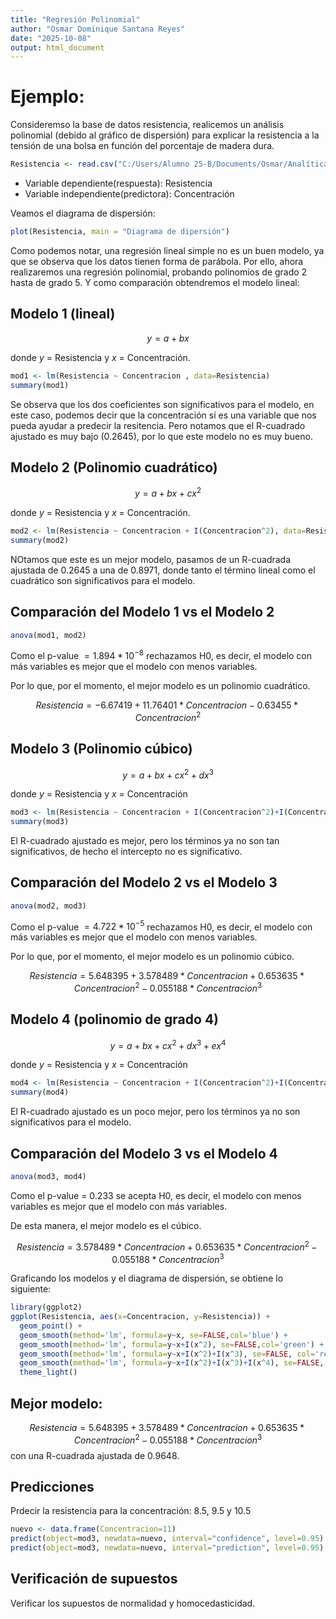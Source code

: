 ---
title: "Regresión Polinomial"
author: "Osmar Dominique Santana Reyes"
date: "2025-10-08"
output: html_document
---

# Ejemplo:

Consideremso la base de datos resistencia, realicemos un análisis polinomial (debido al gráfico de dispersión) para explicar la resistencia a la tensión de una bolsa en función del porcentaje de madera dura.

```{r}
Resistencia <- read.csv("C:/Users/Alumno 25-B/Documents/Osmar/Analítica/Trabajo 13/Resistencia.csv")
```

* Variable dependiente(respuesta): Resistencia
* Variable independiente(predictora): Concentración

Veamos el diagrama de dispersión:

```{r}
plot(Resistencia, main = "Diagrama de dipersión")
```

Como podemos notar, una regresión lineal simple no es un buen modelo, ya que se observa que los datos tienen forma de parábola. Por ello, ahora realizaremos una regresión polinomial, probando polinomios de grado 2 hasta de grado 5. Y como comparación obtendremos el modelo lineal:

## Modelo 1 (lineal)

$$ y = a + bx $$

donde $y$ = Resistencia y $x$ = Concentración.

```{r}
mod1 <- lm(Resistencia ~ Concentracion , data=Resistencia)
summary(mod1)
```

Se observa que los dos coeficientes son significativos para el modelo, en este caso, podemos decir que la concentración sí es una variable que nos pueda ayudar a predecir la resitencia. Pero notamos que el R-cuadrado ajustado es muy bajo (0.2645), por lo que este modelo no es muy bueno.

## Modelo 2 (Polinomio cuadrático)

$$ y = a + bx + cx^2 $$

donde $y$ = Resistencia y $x$ = Concentración.

```{r}
mod2 <- lm(Resistencia ~ Concentracion + I(Concentracion^2), data=Resistencia)
summary(mod2)
```

NOtamos que este es un mejor modelo, pasamos de un R-cuadrada ajustada de 0.2645 a una de 0.8971, donde tanto el término lineal como el cuadrático son significativos para el modelo.

## Comparación del Modelo 1 vs el Modelo 2

```{r}
anova(mod1, mod2)
```

Como el p-value $= 1.894 * 10^{-8}$ rechazamos H0, es decir, el modelo con más variables es mejor que el modelo con menos variables.

Por lo que, por el momento, el mejor modelo es un polinomio cuadrático.

$$ Resistencia = -6.67419 + 11.76401*Concentracion - 0.63455*Concentracion^2 $$

## Modelo 3 (Polinomio cúbico)

$$ y = a + bx + cx^2 + dx^3 $$

donde $y$ = Resistencia y $x$ = Concentración

```{r}
mod3 <- lm(Resistencia ~ Concentracion + I(Concentracion^2)+I(Concentracion^3), data=Resistencia)
summary(mod3)
```

El R-cuadrado ajustado es mejor, pero los términos ya no son tan significativos, de hecho el intercepto no es significativo.

## Comparación del Modelo 2 vs el Modelo 3

```{r}
anova(mod2, mod3)
```

Como el p-value $= 4.722 * 10^{-5}$ rechazamos H0, es decir, el modelo con más variables es mejor que el modelo con menos variables.

Por lo que, por el momento, el mejor modelo es un polinomio cúbico.

$$ Resistencia = 5.648395 + 3.578489*Concentracion + 0.653635*Concentracion^2 - 0.055188*Concentracion^3 $$

## Modelo 4 (polinomio de grado 4)

$$ y = a + bx + cx^2 + dx^3 + ex^4 $$

donde $y$ = Resistencia y $x$ = Concentración

```{r}
mod4 <- lm(Resistencia ~ Concentracion + I(Concentracion^2)+I(Concentracion^3) +I(Concentracion^4), data=Resistencia)
summary(mod4)
```

El R-cuadrado ajustado es un poco mejor, pero los términos ya no son significativos para el modelo.

## Comparación del Modelo 3 vs el Modelo 4

```{r}
anova(mod3, mod4)
```

Como el p-value = 0.233 se acepta H0, es decir, el modelo con menos variables es mejor que el modelo con más variables.

De esta manera, el mejor modelo es el cúbico.

$$ Resistencia = 3.578489*Concentracion + 0.653635*Concentracion^2 - 0.055188*Concentracion^3 $$

Graficando los modelos y el diagrama de dispersión, se obtiene lo siguiente:

```{r}
library(ggplot2)
ggplot(Resistencia, aes(x=Concentracion, y=Resistencia)) + 
  geom_point() +
  geom_smooth(method='lm', formula=y~x, se=FALSE,col='blue') +
  geom_smooth(method='lm', formula=y~x+I(x^2), se=FALSE,col='green') +
  geom_smooth(method='lm', formula=y~x+I(x^2)+I(x^3), se=FALSE, col='red')+
  geom_smooth(method='lm', formula=y~x+I(x^2)+I(x^3)+I(x^4), se=FALSE, col='purple')+
  theme_light()
```

## Mejor modelo:

$$ Resistencia = 5.648395 + 3.578489*Concentracion + 0.653635*Concentracion^2 - 0.055188*Concentracion^3 $$ con una R-cuadrada ajustada de  0.9648.

## Predicciones

Prdecir la resistencia para la concentración: 8.5, 9.5 y 10.5

```{r}
nuevo <- data.frame(Concentracion=11)
predict(object=mod3, newdata=nuevo, interval="confidence", level=0.95)
predict(object=mod3, newdata=nuevo, interval="prediction", level=0.95)
```

## Verificación de supuestos

Verificar los supuestos de normalidad y homocedasticidad.





